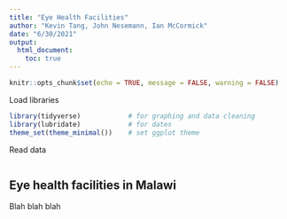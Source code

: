 ```yaml
---
title: "Eye Health Facilities"
author: "Kevin Tang, John Nesemann, Ian McCormick"
date: "6/30/2021"
output: 
  html_document:
    toc: true
---
```


```r
knitr::opts_chunk$set(echo = TRUE, message = FALSE, warning = FALSE)
```

Load libraries
```r
library(tidyverse)            # for graphing and data cleaning
library(lubridate)            # for dates
theme_set(theme_minimal())    # set ggplot theme

```

Read data
```r

```

## Eye health facilities in Malawi

Blah blah blah
```r

```

